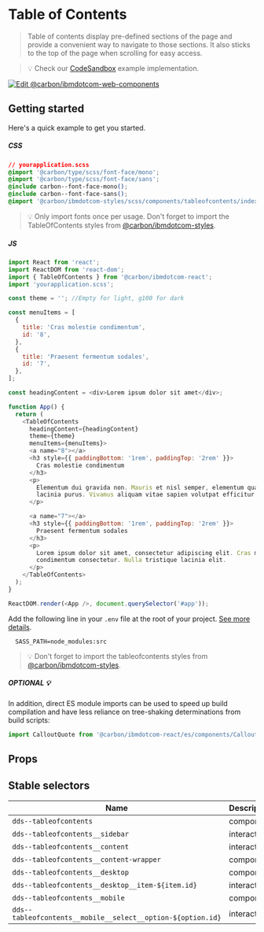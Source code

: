 
# Table of Contents

> Table of contents display pre-defined sections of the page and provide a
> convenient way to navigate to those sections. It also sticks to the top of the
> page when scrolling for easy access.

> 💡 Check our
> [CodeSandbox](https://githubbox.com/carbon-design-system/carbon-for-ibm-dotcom/tree/master/packages/react/examples/codesandbox/components/TableOfContents)
> example implementation.

[![Edit @carbon/ibmdotcom-web-components](https://codesandbox.io/static/img/play-codesandbox.svg)](https://githubbox.com/carbon-design-system/carbon-for-ibm-dotcom/tree/master/packages/react/examples/codesandbox/components/TableOfContents)

## Getting started

Here's a quick example to get you started.

##### CSS

```css
// yourapplication.scss
@import '@carbon/type/scss/font-face/mono';
@import '@carbon/type/scss/font-face/sans';
@include carbon--font-face-mono();
@include carbon--font-face-sans();
@import '@carbon/ibmdotcom-styles/scss/components/tableofcontents/index';
```

> 💡 Only import fonts once per usage. Don't forget to import the
> TableOfContents styles from
> [@carbon/ibmdotcom-styles](https://github.com/carbon-design-system/carbon-for-ibm-dotcom/blob/master/packages/styles).

##### JS

```javascript
import React from 'react';
import ReactDOM from 'react-dom';
import { TableOfContents } from '@carbon/ibmdotcom-react';
import 'yourapplication.scss';

const theme = ''; //Empty for light, g100 for dark

const menuItems = [
  {
    title: 'Cras molestie condimentum',
    id: '8',
  },
  {
    title: 'Praesent fermentum sodales',
    id: '7',
  },
];

const headingContent = <div>Lorem ipsum dolor sit amet</div>;

function App() {
  return (
    <TableOfContents
      headingContent={headingContent}
      theme={theme}
      menuItems={menuItems}>
      <a name="8"></a>
      <h3 style={{ paddingBottom: '1rem', paddingTop: '2rem' }}>
        Cras molestie condimentum
      </h3>
      <p>
        Elementum dui gravida non. Mauris et nisl semper, elementum quam non,
        lacinia purus. Vivamus aliquam vitae sapien volutpat efficitur.
      </p>

      <a name="7"></a>
      <h3 style={{ paddingBottom: '1rem', paddingTop: '2rem' }}>
        Praesent fermentum sodales
      </h3>
      <p>
        Lorem ipsum dolor sit amet, consectetur adipiscing elit. Cras molestie
        condimentum consectetur. Nulla tristique lacinia elit.
      </p>
    </TableOfContents>
  );
}

ReactDOM.render(<App />, document.querySelector('#app'));
```

Add the following line in your `.env` file at the root of your project.
[See more details](https://github.com/carbon-design-system/carbon-for-ibm-dotcom/tree/master/packages/styles#usage).

```
  SASS_PATH=node_modules:src
```

> 💡 Don't forget to import the tableofcontents styles from
> [@carbon/ibmdotcom-styles](https://github.com/carbon-design-system/carbon-for-ibm-dotcom/blob/master/packages/styles).

##### OPTIONAL 💡

In addition, direct ES module imports can be used to speed up build compilation and have less reliance on tree-shaking determinations from build scripts:

````js
import CalloutQuote from '@carbon/ibmdotcom-react/es/components/CalloutQuote/CalloutQuote';
````

## Props

<Props of={TableOfContents} />

## Stable selectors

| Name                                                        | Description |
| ----------------------------------------------------------- | ----------- |
| `dds--tableofcontents`                                      | component   |
| `dds--tableofcontents__sidebar`                             | interactive |
| `dds--tableofcontents__content`                             | interactive |
| `dds--tableofcontents__content-wrapper`                     | component   |
| `dds--tableofcontents__desktop`                             | component   |
| `dds--tableofcontents__desktop__item-${item.id}`            | interactive |
| `dds--tableofcontents__mobile`                              | component   |
| `dds--tableofcontents__mobile__select__option-${option.id}` | interactive |

<Description markdown={contributing} />
